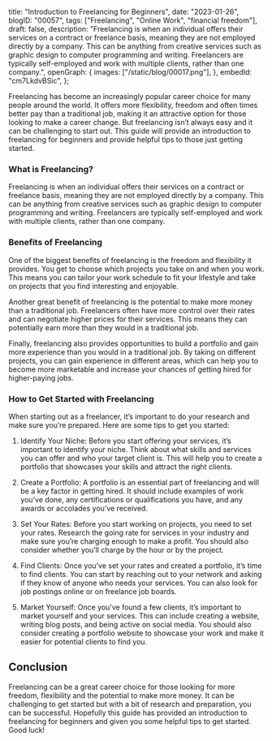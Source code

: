  title: "Introduction to Freelancing for Beginners",
 date: "2023-01-26",
 blogID: "00057",
 tags: ["Freelancing", "Online Work", "financial freedom"],
 draft: false,
 description:
  "Freelancing is when an individual offers their services on a contract or freelance basis, meaning they are not employed directly by a company. This can be anything from creative services such as graphic design to computer programming and writing. Freelancers are typically self-employed and work with multiple clients, rather than one company.",
 openGraph: {
  images: ["/static/blog/00017.png"],
 },
 embedId: "cm7LkdvBSic",
};

<BlogHeader metadata={metadata} />

Freelancing has become an increasingly popular career choice for many people around the world. It offers more flexibility, freedom and often times better pay than a traditional job, making it an attractive option for those looking to make a career change. But freelancing isn’t always easy and it can be challenging to start out. This guide will provide an introduction to freelancing for beginners and provide helpful tips to those just getting started.

<YoutubeEmbed embedId={metadata.embedId} />

### What is Freelancing?

Freelancing is when an individual offers their services on a contract or freelance basis, meaning they are not employed directly by a company. This can be anything from creative services such as graphic design to computer programming and writing. Freelancers are typically self-employed and work with multiple clients, rather than one company.

### Benefits of Freelancing

One of the biggest benefits of freelancing is the freedom and flexibility it provides. You get to choose which projects you take on and when you work. This means you can tailor your work schedule to fit your lifestyle and take on projects that you find interesting and enjoyable.

Another great benefit of freelancing is the potential to make more money than a traditional job. Freelancers often have more control over their rates and can negotiate higher prices for their services. This means they can potentially earn more than they would in a traditional job.

Finally, freelancing also provides opportunities to build a portfolio and gain more experience than you would in a traditional job. By taking on different projects, you can gain experience in different areas, which can help you to become more marketable and increase your chances of getting hired for higher-paying jobs.

### How to Get Started with Freelancing

When starting out as a freelancer, it’s important to do your research and make sure you’re prepared. Here are some tips to get you started:

1. Identify Your Niche: Before you start offering your services, it’s important to identify your niche. Think about what skills and services you can offer and who your target client is. This will help you to create a portfolio that showcases your skills and attract the right clients.

2. Create a Portfolio: A portfolio is an essential part of freelancing and will be a key factor in getting hired. It should include examples of work you’ve done, any certifications or qualifications you have, and any awards or accolades you’ve received.

3. Set Your Rates: Before you start working on projects, you need to set your rates. Research the going rate for services in your industry and make sure you’re charging enough to make a profit. You should also consider whether you’ll charge by the hour or by the project.

4. Find Clients: Once you’ve set your rates and created a portfolio, it’s time to find clients. You can start by reaching out to your network and asking if they know of anyone who needs your services. You can also look for job postings online or on freelance job boards.

5. Market Yourself: Once you’ve found a few clients, it’s important to market yourself and your services. This can include creating a website, writing blog posts, and being active on social media. You should also consider creating a portfolio website to showcase your work and make it easier for potential clients to find you.

## Conclusion

Freelancing can be a great career choice for those looking for more freedom, flexibility and the potential to make more money. It can be challenging to get started but with a bit of research and preparation, you can be successful. Hopefully this guide has provided an introduction to freelancing for beginners and given you some helpful tips to get started. Good luck!
